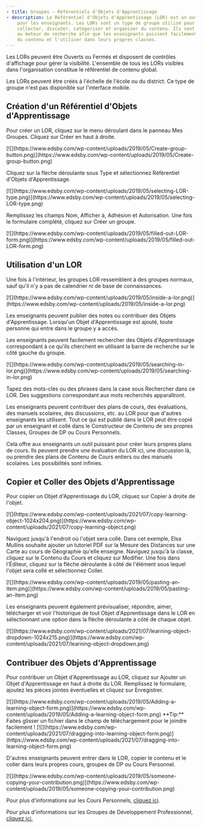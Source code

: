 ```yaml
---
- title: Groupes – Référentiels d'Objets d'Apprentissage
- description: Le Référentiel d'Objets d'Apprentissage (LOR) est un outil puissant
    pour les enseignants. Les LORs sont un type de groupe utilisé pour
    collecter, discuter, catégoriser et organiser du contenu. Ils sont connectés
    au moteur de recherche afin que les enseignants puissent facilement trouver
    du contenu et l'utiliser dans leurs propres classes.
---
```


Les LORs peuvent être Ouverts ou Fermés et disposent de contrôles d'affichage pour gérer la visibilité. L'ensemble de tous les LORs visibles dans l'organisation constitue le référentiel de contenu global.

Les LORs peuvent être créés à l'échelle de l'école ou du district. Ce type de groupe n'est pas disponible sur l'interface mobile.

## Création d'un Référentiel d'Objets d'Apprentissage

Pour créer un LOR, cliquez sur le menu déroulant dans le panneau Mes Groupes. Cliquez sur Créer en haut à droite.

<Frame>
  [![](https://www.edsby.com/wp-content/uploads/2019/05/Create-group-button.png)](https://www.edsby.com/wp-content/uploads/2019/05/Create-group-button.png)
</Frame>

Cliquez sur la flèche déroulante sous Type et sélectionnez Référentiel d'Objets d'Apprentissage.

<Frame>
  [![](https://www.edsby.com/wp-content/uploads/2019/05/selecting-LOR-type.png)](https://www.edsby.com/wp-content/uploads/2019/05/selecting-LOR-type.png)
</Frame>

Remplissez les champs Nom, Afficher à, Adhésion et Autorisation. Une fois le formulaire complété, cliquez sur Créer un groupe.

<Frame>
  [![](https://www.edsby.com/wp-content/uploads/2019/05/filled-out-LOR-form.png)](https://www.edsby.com/wp-content/uploads/2019/05/filled-out-LOR-form.png)
</Frame>

## Utilisation d'un LOR

Une fois à l'intérieur, les groupes LOR ressemblent à des groupes normaux, sauf qu'il n'y a pas de calendrier ni de base de connaissances.

<Frame>
  [![](https://www.edsby.com/wp-content/uploads/2019/05/inside-a-lor.png)](https://www.edsby.com/wp-content/uploads/2019/05/inside-a-lor.png)
</Frame>

Les enseignants peuvent publier des notes ou contribuer des Objets d'Apprentissage. Lorsqu'un Objet d'Apprentissage est ajouté, toute personne qui entre dans le groupe y a accès.

Les enseignants peuvent facilement rechercher des Objets d'Apprentissage correspondant à ce qu'ils cherchent en utilisant la barre de recherche sur le côté gauche du groupe.

<Frame>
  [![](https://www.edsby.com/wp-content/uploads/2019/05/searching-in-lor.png)](https://www.edsby.com/wp-content/uploads/2019/05/searching-in-lor.png)
</Frame>

Tapez des mots-clés ou des phrases dans la case sous Rechercher dans ce LOR. Des suggestions correspondant aux mots recherchés apparaîtront.

Les enseignants peuvent contribuer des plans de cours, des évaluations, des manuels scolaires, des discussions, etc. au LOR pour que d'autres enseignants les utilisent. Tout ce qui est publié dans le LOR peut être copié par un enseignant et collé dans le Constructeur de Contenu de ses propres Classes, Groupes de DP ou Cours Personnels.

Cela offre aux enseignants un outil puissant pour créer leurs propres plans de cours. Ils peuvent prendre une évaluation du LOR ici, une discussion là, ou prendre des plans de Contenu de Cours entiers ou des manuels scolaires. Les possibilités sont infinies.

## Copier et Coller des Objets d'Apprentissage

Pour copier un Objet d'Apprentissage du LOR, cliquez sur Copier à droite de l'objet.

<Frame>
  [![](https://www.edsby.com/wp-content/uploads/2021/07/copy-learning-object-1024x204.png)](https://www.edsby.com/wp-content/uploads/2021/07/copy-learning-object.png)
</Frame>

Naviguez jusqu'à l'endroit où l'objet sera collé. Dans cet exemple, Elsa Mullins souhaite ajouter un tutoriel PDF sur la Mesure des Distances sur une Carte au cours de Géographie qu'elle enseigne. Naviguez jusqu'à la classe, cliquez sur le Contenu du Cours et cliquez sur Modifier. Une fois dans l'Éditeur, cliquez sur la flèche déroulante à côté de l'élément sous lequel l'objet sera collé et sélectionnez Coller.

<Frame>
  [![](https://www.edsby.com/wp-content/uploads/2019/05/pasting-an-item.png)](https://www.edsby.com/wp-content/uploads/2019/05/pasting-an-item.png)
</Frame>

Les enseignants peuvent également prévisualiser, répondre, aimer, télécharger et voir l'historique de tout Objet d'Apprentissage dans le LOR en sélectionnant une option dans la flèche déroulante à côté de chaque objet.

<Frame>
  [![](https://www.edsby.com/wp-content/uploads/2021/07/learning-object-dropdown-1024x215.png)](https://www.edsby.com/wp-content/uploads/2021/07/learning-object-dropdown.png)
</Frame>

## Contribuer des Objets d'Apprentissage

Pour contribuer un Objet d'Apprentissage au LOR, cliquez sur Ajouter un Objet d'Apprentissage en haut à droite du LOR. Remplissez le formulaire, ajoutez les pièces jointes éventuelles et cliquez sur Enregistrer.

<Frame>
  [![](https://www.edsby.com/wp-content/uploads/2019/05/Adding-a-learning-object-form.png)](https://www.edsby.com/wp-content/uploads/2019/05/Adding-a-learning-object-form.png)
</Frame>

<Tip>
  **Tip:** Faites glisser un fichier dans le champ de téléchargement pour le joindre facilement !
</Tip>

<Frame>
  [![](https://www.edsby.com/wp-content/uploads/2021/07/dragging-into-learning-object-form.png)](https://www.edsby.com/wp-content/uploads/2021/07/dragging-into-learning-object-form.png)
</Frame>

D'autres enseignants peuvent entrer dans le LOR, copier le contenu et le coller dans leurs propres cours, groupes de DP ou Cours Personnel.

<Frame>
  [![](https://www.edsby.com/wp-content/uploads/2019/05/someone-copying-your-contribution.png)](https://www.edsby.com/wp-content/uploads/2019/05/someone-copying-your-contribution.png)
</Frame>

Pour plus d'informations sur les Cours Personnels, [cliquez ici](https://www.edsby.com/help/personal-folder/personal-courses/).

Pour plus d'informations sur les Groupes de Développement Professionnel, [cliquez ici.](https://www.edsby.com/help/professional-development-groups/)
